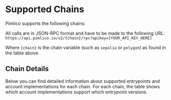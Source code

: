 
# Supported Chains

Pimlico supports the following chains:


<SupportedChainsTable />

All calls are in JSON-RPC format and have to be made to the following URL: `https://api.pimlico.io/v2/{chain}/rpc?apikey=[YOUR_API_KEY_HERE]`

Where `{chain}` is the chain variable (such as `sepolia` or `polygon`) as found in the table above.

## Chain Details

Below you can find detailed information about supported entrypoints and account implementations for each chain. For each chain, the table shows which account implementations support which entrypoint versions.

<ChainDetailsSection />